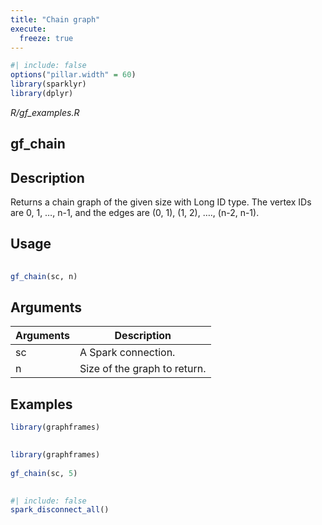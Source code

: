 ```yaml
---
title: "Chain graph"
execute:
  freeze: true
---
```


```r
#| include: false
options("pillar.width" = 60)
library(sparklyr) 
library(dplyr)
```

*R/gf_examples.R*

## gf_chain

## Description
 Returns a chain graph of the given size with Long ID type.   The vertex IDs are 0, 1, ..., n-1, and the edges are (0, 1), (1, 2), ...., (n-2, n-1). 


## Usage
```r
 
gf_chain(sc, n) 
```

## Arguments
|Arguments|Description|
|---|---|
| sc | A Spark connection. |
| n | Size of the graph to return. |





## Examples
```r
library(graphframes)
 
```
```r
library(graphframes)
 
gf_chain(sc, 5) 
 
```



```r
#| include: false
spark_disconnect_all()
```
